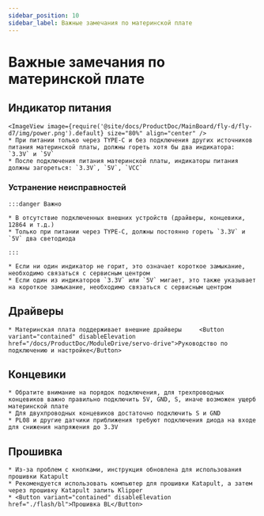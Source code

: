 ```yaml
---
sidebar_position: 10
sidebar_label: Важные замечания по материнской плате
---
```








# Важные замечания по материнской плате

## Индикатор питания
    <ImageView image={require('@site/docs/ProductDoc/MainBoard/fly-d/fly-d7/img/power.png').default} size="80%" align="center" />
    * При питании только через TYPE-C и без подключения других источников питания материнской платы, должны гореть хотя бы два индикатора: `3.3V` и `5V`
    * После подключения питания материнской платы, индикаторы питания должны загореться: `3.3V`, `5V`, `VCC`

### Устранение неисправностей


    :::danger Важно

    * В отсутствие подключенных внешних устройств (драйверы, концевики, 12864 и т.д.)
    * Только при питании через TYPE-C, должны постоянно гореть `3.3V` и `5V` два светодиода

    :::

    * Если ни один индикатор не горит, это означает короткое замыкание, необходимо связаться с сервисным центром
    * Если один из индикаторов `3.3V` или `5V` мигает, это также указывает на короткое замыкание, необходимо связаться с сервисным центром

## Драйверы

    * Материнская плата поддерживает внешние драйверы     <Button variant="contained" disableElevation href="/docs/ProductDoc/ModuleDrive/servo-drive">Руководство по подключению и настройке</Button>

## Концевики

    * Обратите внимание на порядок подключения, для трехпроводных концевиков важно правильно подключить 5V, GND, S, иначе возможен ущерб материнской плате
    * Для двухпроводных концевиков достаточно подключить S и GND
    * PL08 и другие датчики приближения требуют подключения диода на входе для снижения напряжения до 3.3V

## Прошивка

    * Из-за проблем с кнопками, инструкция обновлена для использования прошивки Katapult
    * Рекомендуется использовать компьютер для прошивки Katapult, а затем через прошивку Katapult залить Klipper
    * <Button variant="contained" disableElevation href="./flash/bl">Прошивка BL</Button>